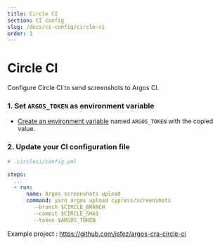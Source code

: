 ```yaml
---
title: Circle CI
section: CI config
slug: /docs/ci-config/circle-ci
order: 1
---
```


# Circle CI

Configure Circle CI to send screenshots to Argos CI.

### 1. Set `ARGOS_TOKEN` as environment variable

- [Create an environment variable](https://circleci.com/docs/env-vars#setting-an-environment-variable-in-a-project) named `ARGOS_TOKEN` with the copied value.

### 2. Update your CI configuration file

```yml
# .circleci/config.yml

steps:
  ...
  - run:
      name: Argos screenshots upload
      command: yarn argos upload cypress/screenshots
        --branch $CIRCLE_BRANCH
        --commit $CIRCLE_SHA1
        --token $ARGOS_TOKEN
```

Example project : https://github.com/jsfez/argos-cra-circle-ci
